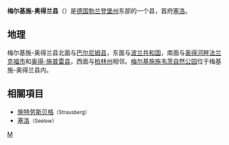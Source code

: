 {{Unreferenced|time=2018-09-04T06:13:29+00:00}}
{{德国县级行政单位
| 县徽图 = Image:DEU Maerkisch-Oderland COA.svg
| 在德国内的位置图 = Image:Lage des Landkreises Maerkisch-Oderland in Deutschland.png
| 所属联邦州 = 勃兰登堡州
| 所属行政区 = 
| 首府 = 塞洛
| 面积 = 2158.67
| 人口 = 190,714
| 统计时间 = 2015年12月31日
| 人口密度 = 88
| 汽车牌号 = MOL, FRW, SEE, SRB
| 下设城镇 = 8个市、37个镇
| 政府地址 = Puschkinplatz 12<br />15306 Seelow
| 政府网站 = www.maerkisch-oderland.de
| 在州内的位置图 = Image:Brandenburg mol.png
|}}

'''梅尔基施-奥得兰县'''（{{lang-de|Landkreis Märkisch-Oderland}}）是[[德国|德国]][[勃兰登堡州|勃兰登堡州]]东部的一个县，首府[[塞洛|塞洛]]。

== 地理 ==
梅尔基施-奥得兰县北面与[[巴尔尼姆县|巴尔尼姆县]]，东面与[[波兰共和国|波兰共和国]]，南面与[[奥得河畔法兰克福|奥得河畔法兰克福市]]和[[奥得-施普雷县|奥得-施普雷县]]，西面与[[柏林州|柏林州]]相邻。[[梅尔基施施韦茨自然公园|梅尔基施施韦茨自然公园]]位于梅基施-奥得兰县内。

== 相關項目 ==
* [[施特劳斯贝格|施特劳斯贝格]]<small>（Strausberg）</small>
* [[塞洛|塞洛]]<small>（Seelow）</small>

{{勃兰登堡州行政区划}}
{{Authority control}}

[[Category:勃兰登堡州的县|M]]